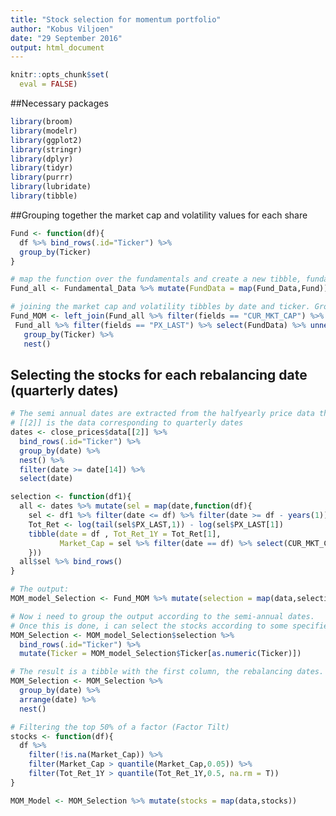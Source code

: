 ```yaml
---
title: "Stock selection for momentum portfolio"
author: "Kobus Viljoen"
date: "29 September 2016"
output: html_document
---
```

```r
knitr::opts_chunk$set(
  eval = FALSE)
```

##Necessary packages
```r
library(broom)
library(modelr)
library(ggplot2)
library(stringr)
library(dplyr)
library(tidyr)
library(purrr)
library(lubridate)
library(tibble)
```


##Grouping together the market cap and volatility values for each share
```r
Fund <- function(df){
  df %>% bind_rows(.id="Ticker") %>%
  group_by(Ticker)
}

# map the function over the fundamentals and create a new tibble, fundamental all named Fund_all
Fund_all <- Fundamental_Data %>% mutate(FundData = map(Fund_Data,Fund))

# joining the market cap and volatility tibbles by date and ticker. Group by ticker and nest
Fund_MOM <- left_join(Fund_all %>% filter(fields == "CUR_MKT_CAP") %>% select(FundData) %>% unnest(),
 Fund_all %>% filter(fields == "PX_LAST") %>% select(FundData) %>% unnest()) %>%
   group_by(Ticker) %>%
   nest()
```


## Selecting the stocks for each rebalancing date (quarterly dates)
```r
# The semi annual dates are extracted from the halfyearly price data that was extracted from bloomberg
# [[2]] is the data corresponding to quarterly dates
dates <- close_prices$data[[2]] %>% 
  bind_rows(.id="Ticker") %>% 
  group_by(date) %>% 
  nest() %>%
  filter(date >= date[14]) %>%
  select(date)

selection <- function(df1){
  all <- dates %>% mutate(sel = map(date,function(df){
    sel <- df1 %>% filter(date <= df) %>% filter(date >= df - years(1))
    Tot_Ret <- log(tail(sel$PX_LAST,1)) - log(sel$PX_LAST[1])
    tibble(date = df , Tot_Ret_1Y = Tot_Ret[1],
           Market_Cap = sel %>% filter(date == df) %>% select(CUR_MKT_CAP) %>% as.numeric())
    }))
  all$sel %>% bind_rows()
}

# The output:
MOM_model_Selection <- Fund_MOM %>% mutate(selection = map(data,selection))

# Now i need to group the output according to the semi-annual dates.
# Once this is done, i can select the stocks according to some specified rule (High Momentum in this case)
MOM_Selection <- MOM_model_Selection$selection %>% 
  bind_rows(.id="Ticker") %>%
  mutate(Ticker = MOM_model_Selection$Ticker[as.numeric(Ticker)])

# The result is a tibble with the first column, the rebalancing dates. The second column is a list of tibbled containing each share's info corresponding to that specific date.
MOM_Selection <- MOM_Selection %>% 
  group_by(date) %>% 
  arrange(date) %>% 
  nest()

# Filtering the top 50% of a factor (Factor Tilt)
stocks <- function(df){
  df %>%
    filter(!is.na(Market_Cap)) %>% 
    filter(Market_Cap > quantile(Market_Cap,0.05)) %>%
    filter(Tot_Ret_1Y > quantile(Tot_Ret_1Y,0.5, na.rm = T))
}

MOM_Model <- MOM_Selection %>% mutate(stocks = map(data,stocks))
```


